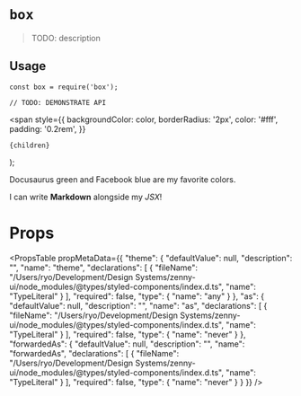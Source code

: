 # `box`

> TODO: description

## Usage

```
const box = require('box');

// TODO: DEMONSTRATE API
```

  <span
    style={{
      backgroundColor: color,
      borderRadius: '2px',
      color: '#fff',
      padding: '0.2rem',
    }}
  >
    {children}
  </span>
);

<Highlight color="#25c2a0">Docusaurus green</Highlight> and <Highlight color="#1877F2">
  Facebook blue
</Highlight> are my favorite colors.

I can write **Markdown** alongside my _JSX_!


# Props

<PropsTable
  propMetaData={{
  "theme": {
    "defaultValue": null,
    "description": "",
    "name": "theme",
    "declarations": [
      {
        "fileName": "/Users/ryo/Development/Design Systems/zenny-ui/node_modules/@types/styled-components/index.d.ts",
        "name": "TypeLiteral"
      }
    ],
    "required": false,
    "type": {
      "name": "any"
    }
  },
  "as": {
    "defaultValue": null,
    "description": "",
    "name": "as",
    "declarations": [
      {
        "fileName": "/Users/ryo/Development/Design Systems/zenny-ui/node_modules/@types/styled-components/index.d.ts",
        "name": "TypeLiteral"
      }
    ],
    "required": false,
    "type": {
      "name": "never"
    }
  },
  "forwardedAs": {
    "defaultValue": null,
    "description": "",
    "name": "forwardedAs",
    "declarations": [
      {
        "fileName": "/Users/ryo/Development/Design Systems/zenny-ui/node_modules/@types/styled-components/index.d.ts",
        "name": "TypeLiteral"
      }
    ],
    "required": false,
    "type": {
      "name": "never"
    }
  }
}} 
/>